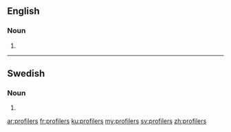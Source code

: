 ==English==

===Noun===
{{head|en|plural}}

# {{plural of|profiler|lang=en}}

----

==Swedish==

===Noun===
{{head|sv|noun form}}

# {{sv-noun-form-indef-gen-pl|profil}}

[[ar:profilers]]
[[fr:profilers]]
[[ku:profilers]]
[[my:profilers]]
[[sv:profilers]]
[[zh:profilers]]